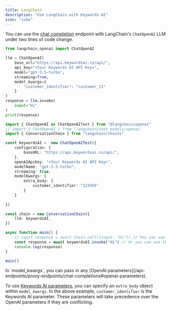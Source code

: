 ```yaml
---
title: LangChain
description: "Use LangChain with Keywords AI"
icon: "cube"
---
```


You can use the [chat completion](/api-endpoints/proxy-endpoints/chat-completions) endpoint with LangChain's `ChatOpenAI` LLM under two lines of code change.
<CodeGroup>
```Python Python
from langchain_openai import ChatOpenAI

llm = ChatOpenAI(
    base_url="https://api.keywordsai.co/api/",
    api_key="<Your Keywords AI API Key>",
    model="gpt-3.5-turbo",
    streaming=True,
    model_kwargs={
        "customer_identifier": "customer_11"
    }
)
response = llm.invoke(
    input="Hi"
)
print(response)
```
```TypeScript TypeScript
import { ChatOpenAI as ChatOpenAITest } from "@langchain/openai"
// import { ChatOpenAI } from "langchain/chat_models/openai"
import { ConversationChain } from "langchain/chains"

const keywordsAI =  new ChatOpenAITest({
    configuration: {
        baseURL: "https://api.keywordsai.co/api/",
    },
    openAIApiKey: "<Your Keywords AI API Key>",
    modelName: "gpt-3.5-turbo",
    streaming: true,
    modelKwargs: {
        extra_body: {
            customer_identifier: "123456"
        }
    }
    
})

const chain = new ConversationChain({
    llm: keywordsAI,
})

async function main() {
    // const response = await chain.call({input: "Hi"}) // You can use chain.call to invoke the model
    const response = await keywordsAI.invoke("Hi") // Or you can use the model directly
    console.log(response)
}

main()
```
</CodeGroup>
In `model_kwargs`, you can pass in any [OpenAI parameters](/api-endpoints/proxy-endpoints/chat-completions#openai-parameters). 

To use [Keywords AI parameters](/api-endpoints/proxy-endpoints/chat-completions#keywords-ai-parameters), you can specify an `extra_body` object within `model_kwargs`. In the above example, `customer_identifier` is the Keywords AI parameter. These parameters will take precedence over the OpenAI parameters if they are conflicting.